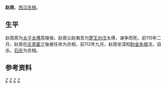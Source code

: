 {{unreferenced|time=2014-6-1}}
'''赵周'''{{BD||？|前112年||catIdx=Z}}，[[西汉|西汉]][[丞相|丞相]]。

==生平==
赵周原为[[太子太傅|太子太傅]]高陵侯。赵周父赵夷吾为[[楚王|楚王]][[刘戊|刘戊]]太傅，谏争而死。前115年二月，赵周在[[庄青翟|庄青翟]]之後被任命为丞相，前112年九月，赵周坐深知[[酎金失侯|酎金失侯]]法，自杀。[[石庆|石庆]]为丞相。

==参考资料==
{{reflist}}

{{start box}}
{{s-before|[[許昌_(柏至侯)|許昌]]}}
{{s-title|[[西汉|西汉]][[太常|太常]]<br>第？任<br>前139年—前135年}}
{{s-after|[[太常定|定]]}}
{{s-before|[[庄青翟|庄青翟]]}}
{{s-title|[[西汉|西汉]][[丞相|丞相]]<br>第十七任<br>前115年—前112年}}
{{s-after|[[石庆|石庆]]}}
{{s-none|无|[[汉景帝|汉景帝]]新封爵位}}
{{s-title|[[西汉|西汉]][[商陵侯|商陵侯]]<br><small>第一任<br>前148年—前112年}}
{{s-none|无|[[汉武帝|汉武帝]]撤销爵位}}
{{end box}}

{{西汉丞相}}

[[Category:西汉丞相|Z]]
[[Category:西漢自殺人物|Z]]
[[Category:西汉列侯|Z]]
[[Category:赵姓|Z]]